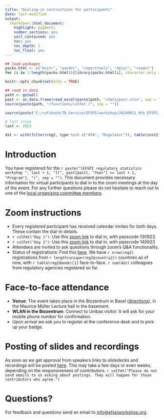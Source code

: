 ```yaml
---
title: "Dialing-in instructions for participants"
date: last-modified
output: 
  rmarkdown::html_document:
    highlight: pygments
    number_sections: yes
    self_contained: yes
    toc: yes
    toc_depth: 2
    toc_float: yes
---
```


```r
## load packages
packs.html <- c("knitr", "pander", "reporttools", "dplyr", "readxl")
for (i in 1:length(packs.html)){library(packs.html[i], character.only = TRUE)}

knitr::opts_chunk$set(echo = TRUE)

## read in data
path <- getwd()
past <- as.data.frame(read_excel(paste(path, "/data/past.xlsx", sep = ""), col_types = NULL))
source(paste(path, "/functions/colFmt.r", sep = ""))

source(paste("C:/rufibach/70_Service/EFSPI/workshop/20240911_9th_EFSPI_RegStat_Basel/30_registrations/p00_initialize.r", sep = ""))

# last issue 
last <- 2023

dat <- with(filter(reg2, type %in% c("HTA", "Regulator")), table(inst2, mode))
```

# Introduction

You have registered for the `r paste("[EFSPI regulatory statistics workshop ", last + 1, "](", past[past[, "Year"] == last + 1, "Program"], ")", sep = "")`. This document provides necessary information for virtual participants to dial in to the zoom meetings at the day of the event. For any further questions please do not hesitate to reach out to one of the [local organizing committee members](local.html).

# Zoom instructions

- Every registered participant has received calendar invites for both days. These contain the dial-in details.
- `r colFmt("Day 1")`: Use this [zoom link](https://roche.zoom.us/j/92502410017) to dial in, with passcode 130923.
- `r colFmt("Day 2")`: Use this [zoom link](https://roche.zoom.us/j/94065878061) to dial in, with passcode 140923
- Attendees are invited to ask questions through zoom's Q&A functionality.
- Status of registrations: Find this [here](https://efspieurope.github.io/workshop/data/2023/analysis2023.html). We have `r nrow(reg2)` registrations from `r length(unique(reg2$country2))` countries as of now, with `r table(reg2$mode)[1]` face-to-face. `r sum(dat)` colleagues from regulatory agencies registered so far.

# Face-to-face attendance

- **Venue**: The event takes place in the Biozentrum in Basel ([directions](next.html)), in the Maurice Müller Lecture hall in the basement.
- **WLAN in the Biozentrum**: Connect to Unibas visitor. It will ask for your mobile phone number for confirmation.
- Upon arrival we ask you to register at the conference desk and to pick up your badge.

# Posting of slides and recordings

As soon as we get approval from speakers links to slidedecks and recordings will be posted [here](past.html). This may take a few days or even weeks, depending on the responsiveness of contributors. `r colFmt("Please do not send emails to us asking about postings. They will happen for those contributors who agree.")`

# Questions?
   
For feedback and questions send an email to [info@efspiworkshop.org](mailto:info@efspiworkshop.org).



